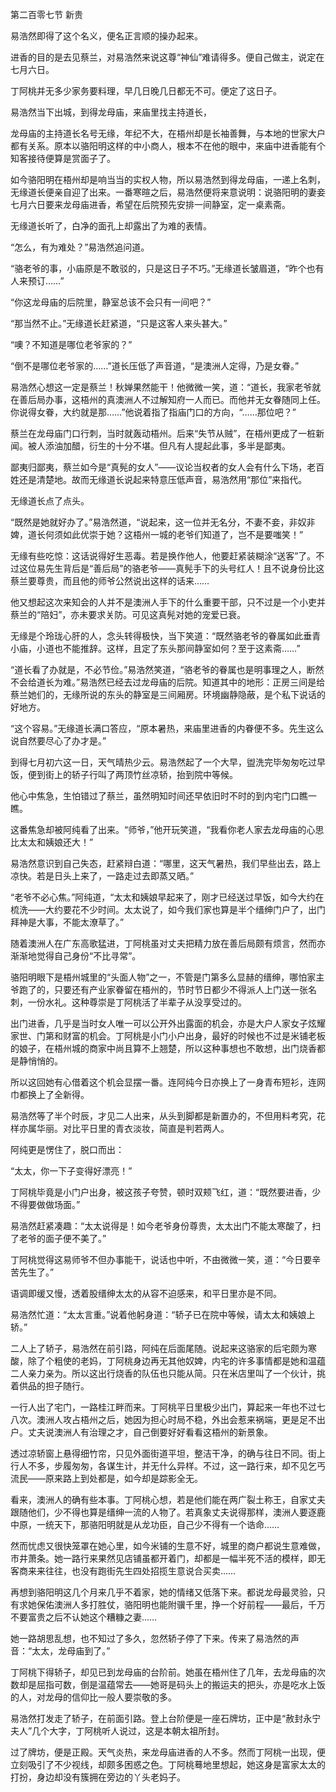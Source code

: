 

第二百零七节 新贵

易浩然即得了这个名义，便名正言顺的操办起来。

进香的目的是去见蔡兰，对易浩然来说这尊“神仙”难请得多。便自己做主，说定在七月六日。

丁阿桃并无多少家务要料理，早几日晚几日都无不可。便定了这日子。

易浩然当下出城，到得龙母庙，来庙里找主持道长，

龙母庙的主持道长名号无缘，年纪不大，在梧州却是长袖善舞，与本地的世家大户都有关系。原本以骆阳明这样的中小商人，根本不在他的眼中，来庙中进香能有个知客接待便算是赏面子了。

如今骆阳明在梧州却是响当当的实权人物，所以易浩然到得龙母庙，一递上名刺，无缘道长便亲自迎了出来。一番寒暄之后，易浩然便将来意说明：说骆阳明的妻妾七月六日要来龙母庙进香，希望在后院预先安排一间静室，定一桌素斋。

无缘道长听了，白净的面孔上却露出了为难的表情。

“怎么，有为难处？”易浩然追问道。

“骆老爷的事，小庙原是不敢驳的，只是这日子不巧。”无缘道长皱眉道，“昨个也有人来预订……”

“你这龙母庙的后院里，静室总该不会只有一间吧？”

“那当然不止。”无缘道长赶紧道，“只是这客人来头甚大。”

“噢？不知道是哪位老爷家的？”

“倒不是哪位老爷家的……”道长压低了声音道，“是澳洲人定得，乃是女眷。”

易浩然心想这一定是蔡兰！秋婵果然能干！他微微一笑，道：“道长，我家老爷就在善后局办事，这梧州的真澳洲人不过解知府一人而已。而他并无女眷随同上任。你说得女眷，大约就是那……”他说着指了指庙门口的方向，“……那位吧？”

蔡兰在龙母庙门口行刺，当时就轰动梧州。后来“失节从贼”，在梧州更成了一桩新闻。被人添油加醋，衍生的十分不堪。但凡有人提起此事，多半是鄙夷。

鄙夷归鄙夷，蔡兰如今是“真髡的女人”――议论当权者的女人会有什么下场，老百姓还是清楚地。故而无缘道长说起来特意压低声音，易浩然用“那位”来指代。

无缘道长点了点头。

“既然是她就好办了。”易浩然道，“说起来，这一位并无名分，不妻不妾，非奴非婢，道长何须如此优崇于她？这梧州一城的老爷们知道了，岂不是要嗤笑！”

无缘有些吃惊：这话说得好生恶毒。若是换作他人，他要赶紧装糊涂“送客”了。不过这位易先生背后是“善后局”的骆老爷――真髡手下的头号红人！且不说身份比这蔡兰要尊贵，而且他的师爷公然说出这样的话来……

他又想起这次来知会的人并不是澳洲人手下的什么重要干部，只不过是一个小吏并蔡兰的“陪妇”，亦未要求关防。可见这真髡对她的宠爱已衰。

无缘是个玲珑心肝的人，念头转得极快，当下笑道：“既然骆老爷的眷属如此垂青小庙，小道也不能推辞。这样，且定了东头那间静室如何？至于这素斋……”

“道长看了办就是，不必节俭。”易浩然笑道，“骆老爷的眷属也是明事理之人，断然不会给道长为难。”易浩然已经去过龙母庙的后院。知道其中的地形：正房三间是给蔡兰她们的，无缘所说的东头的静室是三间厢房。环境幽静隐蔽，是个私下说话的好地方。

“这个容易。”无缘道长满口答应，“原本暑热，来庙里进香的内眷便不多。先生这么说自然要尽心了办才是。”

到得七月初六这一日，天气晴热少云。易浩然起了一个大早，盥洗完毕匆匆吃过早饭，便到街上的轿子行叫了两顶竹丝凉轿，抬到院中等候。

他心中焦急，生怕错过了蔡兰，虽然明知时间还早依旧时不时的到内宅门口瞧一瞧。

这番焦急却被阿纯看了出来。“师爷，”他开玩笑道，“我看你老人家去龙母庙的心思比太太和姨娘还大！”

易浩然意识到自己失态，赶紧辩白道：“哪里，这天气暑热，我们早些出去，路上凉快。若是日头上来了，一路走过去即蒸又晒。”

“老爷不必心焦。”阿纯道，“太太和姨娘早起来了，刚才已经送过早饭，如今大约在梳洗――大约要花不少时间。太太说了，如今我们家也算是半个缙绅门户了，出门拜神是大事，不能太潦草了。”

随着澳洲人在广东高歌猛进，丁阿桃虽对丈夫把精力放在善后局颇有烦言，然而亦渐渐地觉得自己身份“不比寻常”。

骆阳明眼下是梧州城里的“头面人物”之一，不管是门第多么显赫的缙绅，哪怕家主爷跑了的，只要还有产业家眷留在梧州的，节时节日都少不得派人上门送一张名刺，一份水礼。这种尊崇是丁阿桃活了半辈子从没享受过的。

出门进香，几乎是当时女人唯一可以公开外出露面的机会，亦是大户人家女子炫耀家世、门第和财富的机会。丁阿桃是小门小户出身，最好的时候也不过是米铺老板的娘子，在梧州城的商家中尚且算不上翘楚，所以这种事想也不敢想，出门烧香都是静悄悄的。

所以这回她有心借着这个机会显摆一番。连阿纯今日亦换上了一身青布短衫，连网巾都换上了全新得。

易浩然等了半个时辰，才见二人出来，从头到脚都是新置办的，不但用料考究，花样亦属华丽。对比平日里的青衣淡妆，简直是判若两人。

阿纯更是愣住了，脱口而出：

“太太，你一下子变得好漂亮！”

丁阿桃毕竟是小门户出身，被这孩子夸赞，顿时双颊飞红，道：“既然要进香，少不得要做做场面。”

易浩然赶紧凑趣：“太太说得是！如今老爷身份尊贵，太太出门不能太寒酸了，扫了老爷的面子便不美了。”

丁阿桃觉得这易师爷不但办事能干，说话也中听，不由微微一笑，道：“今日要辛苦先生了。”

语调即缓又慢，透着股缙绅太太的从容不迫感来，和平日里亦是不同。

易浩然忙道：“太太言重。”说着他躬身道：“轿子已在院中等候，请太太和姨娘上轿。”

二人上了轿子，易浩然在前引路，阿纯在后面尾随。说起来这骆家的后宅颇为寒酸，除了个粗使的老妈，丁阿桃身边再无其他奴婢，内宅的许多事情都是她和温蕴二人亲力亲为。所以这出行烧香的队伍也只能从简。只在米店里叫了一个伙计，挑着供品的担子随行。

一行人出了宅门，一路桂江畔而来。丁阿桃平日里极少出门，算起来一年也不过七八次。澳洲人攻占梧州之后，她因为担心时局不稳，外出会惹来祸端，更是足不出户。丈夫说澳洲人有治理之才，自己倒要好好看看这梧州的新景象。

透过凉轿窗上悬得细竹帘，只见外面街道平坦，整洁干净，的确与往日不同。街上行人不多，步履匆匆，各谋生计，并无什么异样。不过，这一路行来，却不见乞丐流民――原来路上到处都是，如今却是踪影全无。

看来，澳洲人的确有些本事。丁阿桃心想，若是他们能在两广裂土称王，自家丈夫跟随他们，少不得也算是缙绅一流的人物了。若真象丈夫说得那样，澳洲人要逐鹿中原，一统天下，那骆阳明就是从龙功臣，自己少不得有一个诰命……

然而忧虑又很快笼罩在她心里，如今米铺的生意不好，城里的商户都说生意难做，市井萧条。她一路行来果然见店铺虽都开着门，却都是一幅半死不活的模样，即无客商来来往往，也没有跑街先生四处招揽生意说合买卖……

再想到骆阳明这几个月来几乎不着家，她的情绪又低落下来。都说龙母最灵验，只有求她保佑澳洲人多打胜仗，骆阳明也能附骥千里，挣一个好前程――最后，千万不要富贵之后不认她这个糟糠之妻……

她一路胡思乱想，也不知过了多久，忽然轿子停了下来。传来了易浩然的声音：“太太，龙母庙到了。”

丁阿桃下得轿子，却见已到龙母庙的台阶前。她虽在梧州住了几年，去龙母庙的次数却是屈指可数，倒是温蕴常去――她哥是码头上的搬运夫的把头，亦是吃水上饭的人，对龙母的信仰比一般人要崇敬的多。

易浩然打发走了轿子，在前面引路。登上台阶便是一座石牌坊，正中是“赦封永宁夫人”几个大字，丁阿桃听人说过，这是本朝太祖所封。

过了牌坊，便是正殿。天气炎热，来龙母庙进香的人不多。然而丁阿桃一出现，便立刻吸引了不少视线，却颇多困惑之色。丁阿桃蓦地里想起，她这身是富家太太的打扮，身边却没有簇拥在旁边的丫头老妈子。

